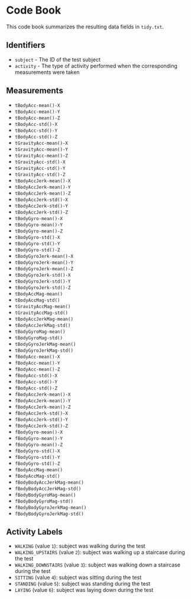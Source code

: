 # Code Book

This code book summarizes the resulting data fields in `tidy.txt`.

## Identifiers

* `subject` - The ID of the test subject
* `activity` - The type of activity performed when the corresponding measurements were taken

## Measurements

 * `tBodyAcc-mean()-X`          
 * `tBodyAcc-mean()-Y`
 * `tBodyAcc-mean()-Z`
 *  `tBodyAcc-std()-X`           
 * `tBodyAcc-std()-Y`            
 * `tBodyAcc-std()-Z`            
 * `tGravityAcc-mean()-X`       
 * `tGravityAcc-mean()-Y`        
 * `tGravityAcc-mean()-Z`        
 * `tGravityAcc-std()-X`        
 * `tGravityAcc-std()-Y`         
 * `tGravityAcc-std()-Z`         
 * `tBodyAccJerk-mean()-X`      
 * `tBodyAccJerk-mean()-Y`       
 * `tBodyAccJerk-mean()-Z`       
 * `tBodyAccJerk-std()-X`       
 * `tBodyAccJerk-std()-Y`        
 * `tBodyAccJerk-std()-Z`        
 * `tBodyGyro-mean()-X`         
 * `tBodyGyro-mean()-Y`          
 * `tBodyGyro-mean()-Z`          
 * `tBodyGyro-std()-X`          
 * `tBodyGyro-std()-Y`           
 * `tBodyGyro-std()-Z`           
 * `tBodyGyroJerk-mean()-X`     
 * `tBodyGyroJerk-mean()-Y`      
 * `tBodyGyroJerk-mean()-Z`      
 * `tBodyGyroJerk-std()-X`      
 * `tBodyGyroJerk-std()-Y`       
 * `tBodyGyroJerk-std()-Z`       
 * `tBodyAccMag-mean()`         
 * `tBodyAccMag-std()`           
 * `tGravityAccMag-mean()`      
 * `tGravityAccMag-std()`       
 * `tBodyAccJerkMag-mean()`     
 * `tBodyAccJerkMag-std()`      
 * `tBodyGyroMag-mean()`        
 * `tBodyGyroMag-std()`        
 * `tBodyGyroJerkMag-mean()`   
 * `tBodyGyroJerkMag-std()`     
 * `fBodyAcc-mean()-X`         
 * `fBodyAcc-mean()-Y`     
 * `fBodyAcc-mean()-Z`          
 * `fBodyAcc-std()-X`        
 * `fBodyAcc-std()-Y`        
 * `fBodyAcc-std()-Z`        
 * `fBodyAccJerk-mean()-X`   
 * `fBodyAccJerk-mean()-Y`  
 * `fBodyAccJerk-mean()-Z`   
 * `fBodyAccJerk-std()-X`    
 * `fBodyAccJerk-std()-Y`     
 * `fBodyAccJerk-std()-Z`       
 * `fBodyGyro-mean()-X`      
 * `fBodyGyro-mean()-Y`       
 * `fBodyGyro-mean()-Z`         
 * `fBodyGyro-std()-X`        
 * `fBodyGyro-std()-Y`        
 * `fBodyGyro-std()-Z`          
 * `fBodyAccMag-mean()`       
 * `fBodyAccMag-std()`        
 * `fBodyBodyAccJerkMag-mean()` 
 * `fBodyBodyAccJerkMag-std()`  
 * `fBodyBodyGyroMag-mean()`    
 * `fBodyBodyGyroMag-std()`     
 * `fBodyBodyGyroJerkMag-mean()`
 * `fBodyBodyGyroJerkMag-std()` 

## Activity Labels

* `WALKING` (value `1`): subject was walking during the test
* `WALKING_UPSTAIRS` (value `2`): subject was walking up a staircase during the test
* `WALKING_DOWNSTAIRS` (value `3`): subject was walking down a staircase during the test
* `SITTING` (value `4`): subject was sitting during the test
* `STANDING` (value `5`): subject was standing during the test
* `LAYING` (value `6`): subject was laying down during the test